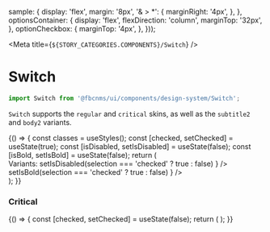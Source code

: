 
  sample: {
    display: 'flex',
    margin: '8px',
    '& > *': {
      marginRight: '4px',
    },
  },
  optionsContainer: {
    display: 'flex',
    flexDirection: 'column',
    marginTop: '32px',
  },
  optionCheckbox: {
    marginTop: '4px',
  },
}));

<Meta title={`${STORY_CATEGORIES.COMPONENTS}/Switch`} />

# Switch

```js
import Switch from '@fbcnms/ui/components/design-system/Switch';
```

`Switch` supports the `regular` and `critical` skins, as well as the `subtitle2` and `body2` variants.

<Preview>
  <Story name="Regular">
    {() => {
      const classes = useStyles();
      const [checked, setChecked] = useState(true);
      const [isDisabled, setIsDisabled] = useState(false);
      const [isBold, setIsBold] = useState(false);
      return (
        <div className={classes.root}>
          <div className={classes.sample}>
            <Switch
              checked={checked}
              title={checked ? 'On' : 'Off'}
              variant={isBold ? 'subtitle2' : 'body2'}
              onChange={setChecked}
              disabled={isDisabled}
            />
          </div>
          <div className={classes.optionsContainer}>
            <Text variant="h6">Variants:</Text>
            <Checkbox
              className={classes.optionCheckbox}
              checked={isDisabled}
              title="Show disabled"
              onChange={selection =>
                setIsDisabled(selection === 'checked' ? true : false)
              }
            />
            <Checkbox
              className={classes.optionCheckbox}
              checked={isBold}
              title="Show bold"
              onChange={selection =>
                setIsBold(selection === 'checked' ? true : false)
              }
            />
          </div>
        </div>
      );
    }}
  </Story>
</Preview>

### Critical

<Preview>
  <Story name="Critical">
    {() => {
      const [checked, setChecked] = useState(false);
      return (
        <Switch
          checked={checked}
          title={checked ? 'On' : 'Off'}
          onChange={setChecked}
          skin="critical"
        />
      );
    }}
  </Story>
</Preview>
